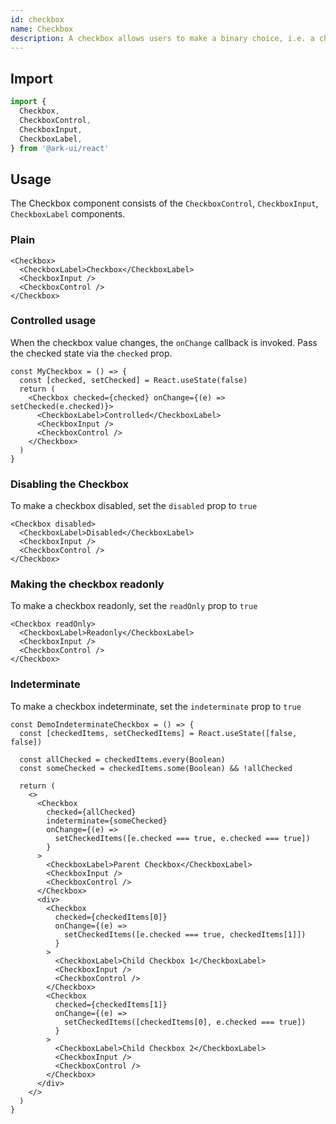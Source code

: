 ```yaml
---
id: checkbox
name: Checkbox
description: A checkbox allows users to make a binary choice, i.e. a choice between one of two possible mutually exclusive options.
---
```


## Import

```ts
import {
  Checkbox,
  CheckboxControl,
  CheckboxInput,
  CheckboxLabel,
} from '@ark-ui/react'
```

## Usage

The Checkbox component consists of the `CheckboxControl`, `CheckboxInput`, `CheckboxLabel`
components.

### Plain

```tsx
<Checkbox>
  <CheckboxLabel>Checkbox</CheckboxLabel>
  <CheckboxInput />
  <CheckboxControl />
</Checkbox>
```

### Controlled usage

When the checkbox value changes, the `onChange` callback is invoked.
Pass the checked state via the `checked` prop.

```tsx
const MyCheckbox = () => {
  const [checked, setChecked] = React.useState(false)
  return (
    <Checkbox checked={checked} onChange={(e) => setChecked(e.checked)}>
      <CheckboxLabel>Controlled</CheckboxLabel>
      <CheckboxInput />
      <CheckboxControl />
    </Checkbox>
  )
}
```

### Disabling the Checkbox

To make a checkbox disabled, set the `disabled` prop to `true`

```tsx
<Checkbox disabled>
  <CheckboxLabel>Disabled</CheckboxLabel>
  <CheckboxInput />
  <CheckboxControl />
</Checkbox>
```

### Making the checkbox readonly

To make a checkbox readonly, set the `readOnly` prop to `true`

```tsx
<Checkbox readOnly>
  <CheckboxLabel>Readonly</CheckboxLabel>
  <CheckboxInput />
  <CheckboxControl />
</Checkbox>
```

### Indeterminate

To make a checkbox indeterminate, set the `indeterminate` prop to `true`

```tsx
const DemoIndeterminateCheckbox = () => {
  const [checkedItems, setCheckedItems] = React.useState([false, false])

  const allChecked = checkedItems.every(Boolean)
  const someChecked = checkedItems.some(Boolean) && !allChecked

  return (
    <>
      <Checkbox
        checked={allChecked}
        indeterminate={someChecked}
        onChange={(e) =>
          setCheckedItems([e.checked === true, e.checked === true])
        }
      >
        <CheckboxLabel>Parent Checkbox</CheckboxLabel>
        <CheckboxInput />
        <CheckboxControl />
      </Checkbox>
      <div>
        <Checkbox
          checked={checkedItems[0]}
          onChange={(e) =>
            setCheckedItems([e.checked === true, checkedItems[1]])
          }
        >
          <CheckboxLabel>Child Checkbox 1</CheckboxLabel>
          <CheckboxInput />
          <CheckboxControl />
        </Checkbox>
        <Checkbox
          checked={checkedItems[1]}
          onChange={(e) =>
            setCheckedItems([checkedItems[0], e.checked === true])
          }
        >
          <CheckboxLabel>Child Checkbox 2</CheckboxLabel>
          <CheckboxInput />
          <CheckboxControl />
        </Checkbox>
      </div>
    </>
  )
}
```
